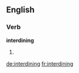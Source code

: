 ==English==

===Verb===
'''interdining'''

# {{present participle of|[[interdine]]}}

[[de:interdining]]
[[fr:interdining]]